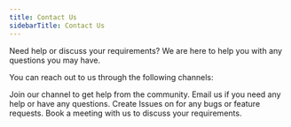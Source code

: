 ```yaml
---
title: Contact Us
sidebarTitle: Contact Us
---
```


Need help or discuss your requirements?
We are here to help you with any questions you may have.

You can reach out to us through the following channels:

<CardGroup cols={2}>
	<Card title="Slack" icon="slack" href="https://langtrace.slack.com/">
		Join our channel to get help from the community.
	</Card>
	<Card title="Email" icon="envelope" href="mailto:contact@langtrace.ai">
		Email us if you need any help or have any questions.
	</Card>
	<Card
		title="Github"
		icon="github"
		href="https://github.com/Scale3-Labs/langtrace"
	>
		Create Issues on for any bugs or feature requests.
	</Card>
  <Card
    title="Book a Meeting"
    icon="calendar"
    href="https://calendar.app.google/Go5gXNPcqZjAY4i47"
  >
    Book a meeting with us to discuss your requirements.
  </Card>

</CardGroup>

